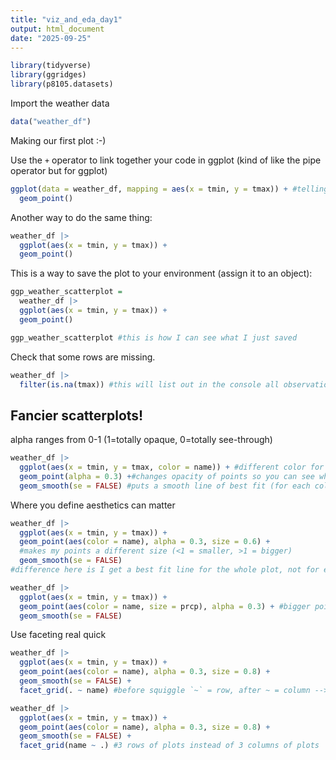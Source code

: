 ```yaml
---
title: "viz_and_eda_day1"
output: html_document
date: "2025-09-25"
---
```


```r
library(tidyverse)
library(ggridges)
library(p8105.datasets)
```

Import the weather data

```r
data("weather_df")
```

Making our first plot :-)

Use the `+` operator to link together your code in ggplot (kind of like the pipe operator but for ggplot)

```r
ggplot(data = weather_df, mapping = aes(x = tmin, y = tmax)) + #telling R which data, and which variables
  geom_point()

```

Another way to do the same thing:

```r
weather_df |> 
  ggplot(aes(x = tmin, y = tmax)) +
  geom_point()
```

This is a way to save the plot to your environment (assign it to an object):

```r
ggp_weather_scatterplot =
  weather_df |> 
  ggplot(aes(x = tmin, y = tmax)) +
  geom_point()

ggp_weather_scatterplot #this is how I can see what I just saved
```

Check that some rows are missing.

```r

weather_df |> 
  filter(is.na(tmax)) #this will list out in the console all observations with missing tmax

```

## Fancier scatterplots!

alpha ranges from 0-1 (1=totally opaque, 0=totally see-through)
```r

weather_df |> 
  ggplot(aes(x = tmin, y = tmax, color = name)) + #different color for each name
  geom_point(alpha = 0.3) +#changes opacity of points so you can see where the highest density of data lies
  geom_smooth(se = FALSE) #puts a smooth line of best fit (for each color); se = FALSE removes SE bar

```


Where you define aesthetics can matter

```r
weather_df |> 
  ggplot(aes(x = tmin, y = tmax)) + 
  geom_point(aes(color = name), alpha = 0.3, size = 0.6) + 
  #makes my points a different size (<1 = smaller, >1 = bigger)
  geom_smooth(se = FALSE) 
#difference here is I get a best fit line for the whole plot, not for each name, because the color statement was not at the top, therefore it was not inherited by every layer below
```

```r
weather_df |> 
  ggplot(aes(x = tmin, y = tmax)) + 
  geom_point(aes(color = name, size = prcp), alpha = 0.3) + #bigger points w/ more rain, smaller w/ less rain
  geom_smooth(se = FALSE)
```

Use faceting real quick

```r

weather_df |> 
  ggplot(aes(x = tmin, y = tmax)) + 
  geom_point(aes(color = name), alpha = 0.3, size = 0.8) +
  geom_smooth(se = FALSE) + 
  facet_grid(. ~ name) #before squiggle `~` = row, after ~ = column --> separates into a grid of multiple plots

weather_df |> 
  ggplot(aes(x = tmin, y = tmax)) + 
  geom_point(aes(color = name), alpha = 0.3, size = 0.8) +
  geom_smooth(se = FALSE) + 
  facet_grid(name ~ .) #3 rows of plots instead of 3 columns of plots

```






